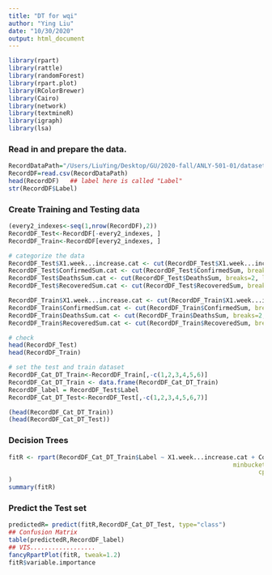 ```yaml
---
title: "DT for wqi"
author: "Ying Liu"
date: "10/30/2020"
output: html_document
---
```


```r
library(rpart)
library(rattle)
library(randomForest)
library(rpart.plot)
library(RColorBrewer)
library(Cairo)
library(network)
library(textmineR)
library(igraph)
library(lsa)
```

###  Read in and prepare the data.

```r
RecordDataPath="/Users/LiuYing/Desktop/GU/2020-fall/ANLY-501-01/dataset/data/covid19_by_wqi.csv"
RecordDF=read.csv(RecordDataPath)
head(RecordDF)   ## label here is called "Label"
str(RecordDF$Label)
```


### Create Training and Testing data

```r
(every2_indexes<-seq(1,nrow(RecordDF),2))
RecordDF_Test<-RecordDF[-every2_indexes, ]
RecordDF_Train<-RecordDF[every2_indexes, ]

# categorize the data
RecordDF_Test$X1.week...increase.cat <- cut(RecordDF_Test$X1.week...increase, breaks=2, labels=c("quick","slow"))
RecordDF_Test$ConfirmedSum.cat <- cut(RecordDF_Test$ConfirmedSum, breaks=2, labels=c("large","small"))
RecordDF_Test$DeathsSum.cat <- cut(RecordDF_Test$DeathsSum, breaks=2, labels=c("large","small"))
RecordDF_Test$RecoveredSum.cat <- cut(RecordDF_Test$RecoveredSum, breaks=2, labels=c("large","small"))

RecordDF_Train$X1.week...increase.cat <- cut(RecordDF_Train$X1.week...increase, breaks=2, labels=c("quick","slow"))
RecordDF_Train$ConfirmedSum.cat <- cut(RecordDF_Train$ConfirmedSum, breaks=2, labels=c("large","small"))
RecordDF_Train$DeathsSum.cat <- cut(RecordDF_Train$DeathsSum, breaks=2, labels=c("large","small"))
RecordDF_Train$RecoveredSum.cat <- cut(RecordDF_Train$RecoveredSum, breaks=2, labels=c("large","small"))

# check
head(RecordDF_Test)
head(RecordDF_Train)

# set the test and train dataset
RecordDF_Cat_DT_Train<-RecordDF_Train[,-c(1,2,3,4,5,6)]
RecordDF_Cat_DT_Train <- data.frame(RecordDF_Cat_DT_Train)
RecordDF_label = RecordDF_Test$Label
RecordDF_Cat_DT_Test<-RecordDF_Test[,-c(1,2,3,4,5,6,7)]

(head(RecordDF_Cat_DT_Train))
(head(RecordDF_Cat_DT_Test))
```

### Decision Trees 

```r
fitR <- rpart(RecordDF_Cat_DT_Train$Label ~ X1.week...increase.cat + ConfirmedSum.cat + DeathsSum.cat + RecoveredSum.cat, data = RecordDF_Cat_DT_Train, method="class", control = rpart.control(minsplit = 1, 
                                                              minbucket = 1, 
                                                                     cp = 0.001)
)
summary(fitR)
```


### Predict the Test set

```r
predictedR= predict(fitR,RecordDF_Cat_DT_Test, type="class")
## Confusion Matrix
table(predictedR,RecordDF_label)
## VIS..................
fancyRpartPlot(fitR, tweak=1.2)
fitR$variable.importance
```

